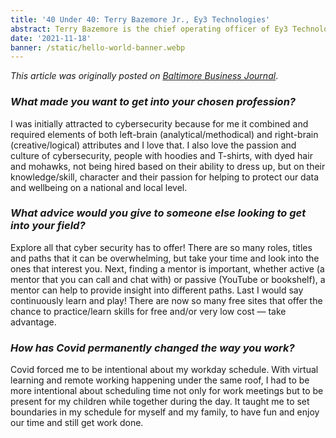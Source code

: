 ```yaml
---
title: '40 Under 40: Terry Bazemore Jr., Ey3 Technologies'
abstract: Terry Bazemore is the chief operating officer of Ey3 Technologies, a minority, woman-owned small business focused on systems engineering and cybersecurity, co-owned by his wife and CEO, Summer Bazemore.
date: '2021-11-18'
banner: /static/hello-world-banner.webp
---
```


*This article was originally posted on [Baltimore Business Journal](https://www.bizjournals.com/baltimore/news/2021/11/18/40-under-40-terry-bazemore-jr-ey3-technologies.html)*.

### *What made you want to get into your chosen profession?*

I was initially attracted to cybersecurity because for me it combined and required elements of both left-brain (analytical/methodical) and right-brain (creative/logical) attributes and I love that. I also love the passion and culture of cybersecurity, people with hoodies and T-shirts, with dyed hair and mohawks, not being hired based on their ability to dress up, but on their knowledge/skill, character and their passion for helping to protect our data and wellbeing on a national and local level.

### *What advice would you give to someone else looking to get into your field?*

Explore all that cyber security has to offer! There are so many roles, titles and paths that it can be overwhelming, but take your time and look into the ones that interest you. Next, finding a mentor is important, whether active (a mentor that you can call and chat with) or passive (YouTube or bookshelf), a mentor can help to provide insight into different paths. Last I would say continuously learn and play! There are now so many free sites that offer the chance to practice/learn skills for free and/or very low cost — take advantage.

### *How has Covid permanently changed the way you work?*

Covid forced me to be intentional about my workday schedule. With virtual learning and remote working happening under the same roof, I had to be more intentional about scheduling time not only for work meetings but to be present for my children while together during the day. It taught me to set boundaries in my schedule for myself and my family, to have fun and enjoy our time and still get work done.
